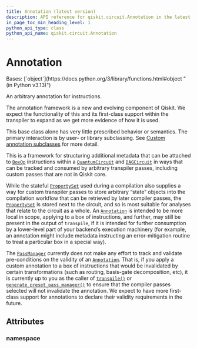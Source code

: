 ```yaml
---
title: Annotation (latest version)
description: API reference for qiskit.circuit.Annotation in the latest version of qiskit
in_page_toc_min_heading_level: 1
python_api_type: class
python_api_name: qiskit.circuit.Annotation
---
```


# Annotation

<Class id="qiskit.circuit.Annotation" isDedicatedPage={true} github="https://github.com/Qiskit/qiskit/tree/stable/2.1/qiskit/circuit/__init__.py" signature="qiskit.circuit.Annotation" modifiers="class">
  Bases: [`object`](https://docs.python.org/3/library/functions.html#object "(in Python v3.13)")

  An arbitrary annotation for instructions.

  <Admonition title="Note" type="note">
    The annotation framework is a new and evolving component of Qiskit. We expect the functionality of this and its first-class support within the transpiler to expand as we get more evidence of how it is used.
  </Admonition>

  This base class alone has very little prescribed behavior or semantics. The primary interaction is by user- or library subclassing. See [Custom annotation subclasses](circuit_annotation#circuit-annotation-subclassing) for more detail.

  This is a framework for structuring additional metadata that can be attached to [`BoxOp`](qiskit.circuit.BoxOp "qiskit.circuit.BoxOp") instructions within a [`QuantumCircuit`](qiskit.circuit.QuantumCircuit "qiskit.circuit.QuantumCircuit") and [`DAGCircuit`](qiskit.dagcircuit.DAGCircuit "qiskit.dagcircuit.DAGCircuit") in ways that can be tracked and consumed by arbitrary transpiler passes, including custom passes that are not in Qiskit core.

  While the stateful [`PropertySet`](qiskit.passmanager.PropertySet "qiskit.passmanager.PropertySet") used during a compilation also supplies a way for custom transpiler passes to store arbitrary “state” objects into the compilation workflow that can be retrieved by later compiler passes, the [`PropertySet`](qiskit.passmanager.PropertySet "qiskit.passmanager.PropertySet") is stored next to the circuit, and so is most suitable for analyses that relate to the circuit as a whole. An [`Annotation`](#qiskit.circuit.Annotation "qiskit.circuit.Annotation") is intended to be more local in scope, applying to a box of instructions, and further, may still be present in the output of `transpile`, if it is intended for further consumption by a lower-level part of your backend’s execution machinery (for example, an annotation might include metadata instructing an error-mitigation routine to treat a particular box in a special way).

  The [`PassManager`](qiskit.transpiler.PassManager "qiskit.transpiler.PassManager") currently does not make any effort to track and validate pre-conditions on the validity of an [`Annotation`](#qiskit.circuit.Annotation "qiskit.circuit.Annotation"). That is, if you apply a custom annotation to a box of instructions that would be invalidated by certain transformations (such as routing, basis-gate decomposition, etc), it is currently up to you as the caller of [`transpile()`](compiler#qiskit.compiler.transpile "qiskit.compiler.transpile") or [`generate_preset_pass_manager()`](qiskit.transpiler.generate_preset_pass_manager "qiskit.transpiler.generate_preset_pass_manager") to ensure that the compiler passes selected will not invalidate the annotation. We expect to have more first-class support for annotations to declare their validity requirements in the future.

  ## Attributes

  ### namespace

  <Attribute id="qiskit.circuit.Annotation.namespace" attributeValue="''" />
</Class>

